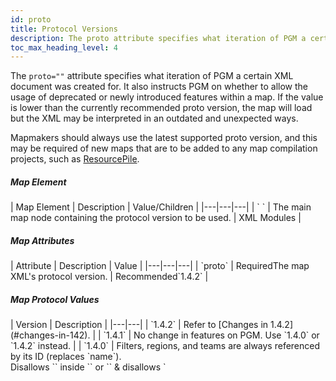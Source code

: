 ```yaml
---
id: proto
title: Protocol Versions
description: The proto attribute specifies what iteration of PGM a certain XML document was created for. It also instructs PGM on whether to allow the usage of deprecated or newly introduced features within a map.
toc_max_heading_level: 4
---
```


The `proto=""` attribute specifies what iteration of PGM a certain XML document was created for. 
It also instructs PGM on whether to allow the usage of deprecated or newly introduced features within a map. 
If the value is lower than the currently recommended proto version, the map will load but the XML may be interpreted in an outdated and unexpected ways.

Mapmakers should always use the latest supported proto version, and this may be required of new maps that are to be added to any map compilation projects, such as [ResourcePile](https://mcresourcepile.github.io).

##### Map Element

<div className="table-container">
  | Map Element | Description | Value/Children |
  |---|---|---|
  | `<map> </map>` | The main map node containing the protocol version to be used. | <span className="badge badge--secondary">XML Modules</span> |
</div>

##### Map Attributes

<div className="table-container">
  | Attribute | Description | Value |
  |---|---|---|
  | `proto` | <span className="badge badge--danger">Required</span>The map XML's protocol version. | <span className="badge badge--success">Recommended</span>`1.4.2` |
</div>

##### Map Protocol Values

<div className="table-container">
  | Version | Description |
  |---|---|
  | `1.4.2` | Refer to [Changes in 1.4.2](#changes-in-142). |
  | `1.4.1` | No change in features on PGM. Use `1.4.0` or `1.4.2` instead. |
  | `1.4.0` | Filters, regions, and teams are always referenced by its ID (replaces `name`).<br />Disallows `<time>` inside `<score>` or `<blitz>` &amp; disallows `<title>` inside `<blitz>`. |
  | `1.3.6` | Moved all defining elements out of module XML root.<br />Everything scores zero points by default. |
  | `1.3.5` | Filters are aware of who owns TNT. |
  | `1.3.4` | Wools must have a location property. |
  | `1.3.3` | Define how overlapping regions should behave. |
  | `1.3.2` | Added [monument modes](/docs/modules/objectives/monument-modes). |
  | `1.3.1` | Off-by-one region bug fixed. |
</div>

## Map Protocol Changelog

### Changes in 1.5.0

:::note
`1.5.0` is a upcoming protocol version that is currently in its planning stage and therefore, **not implemented**.
If you would like to learn more or propose changes, please visit [PGM#1267 on the issue tracker](https://github.com/PGMDev/PGM/issues/1267).
:::

### Changes in 1.4.2

#### Breaking

- The objectives filter will now always automatically derive team ownership for the objective from context. To match an objective without any specific team, the `any="true"` attribute needs to be specified.

#### New

<span className="badge badge--secondary">Partially implemented</span>{" "}

- Portals, kits, score boxes & structures can now be dynamically applied using dynamic filters. All region types are dynamic, however, only some filter types are dynamic.
  - Kits now have [`give`, `take` & `lend` properties](/docs/modules/gear/kits#dynamic-kits).
  - Portals have [`forward`, `reverse` & `transit` properties](/docs/modules/mechanics/portals#portal-sub-elements).
  - [Structures](/docs/modules/blocks/structures) & [score boxes](/docs/modules/objectives/scoring#score-boxes) have a `trigger` property.
- Added a player count filter.
- Added a `<grounded/>` filter to check if the player is standing on the ground.
- Added `<match-started/>`, `<match-running/>` & `<match-finished/>` filters that are used to check the state of the current match.
- New `pre-match-physics` attribute for the terrain module to enable physics events before the match starts.
- Added `<observing>` and `<participant>` filters. Also added an `observers` filter property to portals to restrict observer access.
- Added player rank and score filters. Filters return if the player's rank or score is within the specified range.
- Control points have new `recovery` and `decay` attributes that replace the `incremental` attribute and allow more control of the progress.

### Changes in 1.4.0

#### Breaking

- Filters, regions, and kits now use `id` instead of `name`.
  - Keep in mind that IDs are all in the same namespace, so you can not use the same ID for two different types of thing.
- Teams have an `id` attribute and are always referenced by it everywhere in the XML, **never** by name.
- Standalone filter definitions are no longer wrapped in a `<filter>` tag, they start with an actual filter, just like regions, e.g.

  ```xml
  <filters>
      <team id="only-red">red-team</team>
  </filters>
  ```

- The region for an `<apply>` must be either a `region` attribute or a `<region>` sub-element. It cannot appear directly inside the `<apply>` tag.
- Inline filters must always be a single tag, multiple tags are not accepted anywhere. To combine multiple filters, always use a compound filter like `<all>` or `<any>`. This change is retroactive, and affects _all_ proto versions.
- There is no longer a filter type called `<block>`, use `<material>` instead. `<block>` is always interpreted as a region.
- The old built-in filters are gone, and there are only two new ones: `always` which is equivalent to `allow-all`, and `never` which is equivalent to `deny-all`.
  - All of the new built-ins have equivalent tags of the same name i.e. `<always/>` & `<never/>`.
- `<allow>` and `<deny>` can now be used anywhere a filter is expected, and actually function how they were supposed to i.e. they cause the filter to be ignored (skipped over) if it does not match.
- Blitz titles are no longer a part of the [Blitz module](/docs/modules/objectives/blitz), instead they are set using the map sub-element `<game>` and can be used with any gamemode.
- Match time limit is no longer part of the `<score>` or `<blitz>` module, instead it is defined directly in the root element.

  ```xml
  <map proto="1.4.0">
  <time result="objectives">5m</time>
  <!-- Other modules -->
  </map>
  ```

#### Changes

- The top-level tags `<filters>` and `<regions>` are now the same thing. You can define filters, regions, and `<apply>`s in either one (remember that regions are a type of filter, have been for a while now).
- Any filter tag anywhere can have an `id` attribute.
- The `<apply>` tag accepts both references and inline definitions for its `region`, `kit`, and all of its filter properties, e.g. the two tags below are equivalent:

  ```xml
  <apply region="effect-pad" kit="effect-kit" filter="only-red" block="only-leaves"/>
  <apply>
      <region>
          <cuboid min="1,2,3" max="4,5,6"/> <!-- effect-pad -->
      </region>
      <kit>
          <potion>...</potion> <!-- effect-kit -->
      </kit>
      <filter>
          <team>red-team</team>
      </filter>
      <block>
          <material>leaves</material>
      </block>
  </apply>
  ```

- The [`safe` and `spread` attributes](/docs/modules/mechanics/spawns#spawn--default-element-attributes) of spawns can now be combined.
- A items slot attribute is no longer required in kits. This attribute now also accepts Mojang slot names e.g. `slot.hotbar.8` or `armor.head`.

#### New

- There are two built-in regions called `everywhere` and `nowhere` that contain all points and no points, respectively.
  - All of the new built-ins have equivalent tags of the same name i.e. `<everywhere/>` & `<nowhere/>`.
- A team can have a minimum required size with the `min=""` attribute.
- Objectives have a `required` attribute that specifies if they are required to complete the match.

#### Removed

- The `<multitrade/>` tag has been removed, it is now always enabled.

### Changes in 1.3.6

#### Breaking

- Regions for cores, destroyables, wools, portals, and score boxes must be defined in a `<region>` sub-element or referenced in a `region` attribute.

  ```xml
  <core>
      <region>
          <cuboid min="..." max="..."/>
      </region>
  </core>
  <core region="my-region"/>
  ```

  - Similarly, spawn regions must be defined in a `<regions>` sub-element or referenced in a `regions` attribute.

    ```xml
    <spawns>
        <spawn team="red">
            <regions yaw="90">
                <cuboid min="1,0,2" max="3,0,4"/>
                <cylinder base="7,8,9" radius="5" height="0"/>
            </regions>
        </spawn>
    </spawns>
    ```

- Everything scores 0 points by default, this means you have to explicitly define `<kills>` and `<deaths>` in the score module if you want players to get points for killing players.
